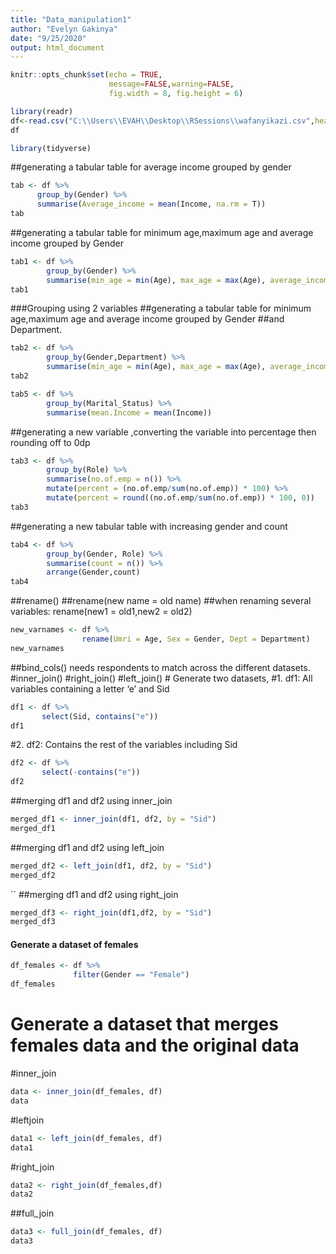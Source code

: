 ```yaml
---
title: "Data_manipulation1"
author: "Evelyn Gakinya"
date: "9/25/2020"
output: html_document
---
```


```r
knitr::opts_chunk$set(echo = TRUE,
                      message=FALSE,warning=FALSE,
                      fig.width = 8, fig.height = 6)
```
```r
library(readr)
df<-read.csv("C:\\Users\\EVAH\\Desktop\\RSessions\\wafanyikazi.csv",header = TRUE, sep = ",")
df
```
```r
library(tidyverse)
```
##generating a tabular table for average income grouped by gender
```r
tab <- df %>% 
      group_by(Gender) %>% 
      summarise(Average_income = mean(Income, na.rm = T))
tab
```
##generating a tabular table for minimum age,maximum age and average income grouped by Gender
```r
tab1 <- df %>% 
        group_by(Gender) %>% 
        summarise(min_age = min(Age), max_age = max(Age), average_income = mean(Income))
tab1
```
###Grouping using 2 variables
##generating a tabular table for minimum age,maximum age and average income grouped by Gender ##and Department.
```r
tab2 <- df %>% 
        group_by(Gender,Department) %>% 
        summarise(min_age = min(Age), max_age = max(Age), average_income = mean(Income))
tab2
```

```r
tab5 <- df %>% 
        group_by(Marital_Status) %>% 
        summarise(mean.Income = mean(Income))
```

##generating a new variable ,converting the variable into percentage then rounding off to 0dp
```r
tab3 <- df %>% 
        group_by(Role) %>% 
        summarise(no.of.emp = n()) %>% 
        mutate(percent = (no.of.emp/sum(no.of.emp)) * 100) %>% 
        mutate(percent = round((no.of.emp/sum(no.of.emp)) * 100, 0))
tab3
```
##generating a new tabular table with increasing gender and  count
```r
tab4 <- df %>% 
        group_by(Gender, Role) %>% 
        summarise(count = n()) %>% 
        arrange(Gender,count)
tab4
```
##rename()
##rename(new name = old name)
##when renaming several variables: rename(new1 = old1,new2 = old2)
```r
new_varnames <- df %>% 
                rename(Umri = Age, Sex = Gender, Dept = Department)
new_varnames
```
##bind_cols() needs respondents to match across the different datasets.
#inner_join()
#right_join()
#left_join()
# Generate two datasets, 
#1. df1: All variables containing a letter 'e' and Sid

```r
df1 <- df %>% 
       select(Sid, contains("e"))
df1
```
#2. df2: Contains the rest of the variables including Sid 
```r
df2 <- df %>% 
       select(-contains("e"))
df2
```
##merging df1 and df2 using inner_join
```r
merged_df1 <- inner_join(df1, df2, by = "Sid")
merged_df1
```
##merging df1 and df2 using left_join
```r
merged_df2 <- left_join(df1, df2, by = "Sid")
merged_df2
```
``
##merging df1 and df2 using right_join
```r
merged_df3 <- right_join(df1,df2, by = "Sid")
merged_df3
```
#### Generate a dataset of females
```r
df_females <- df %>% 
              filter(Gender == "Female")
df_females
```
# Generate a dataset that merges females data and the original data
#inner_join
```r
data <- inner_join(df_females, df)
data
```
#leftjoin

```r
data1 <- left_join(df_females, df)
data1
```
#right_join
```r
data2 <- right_join(df_females,df)
data2
```
##full_join
```r
data3 <- full_join(df_females, df)
data3
```


